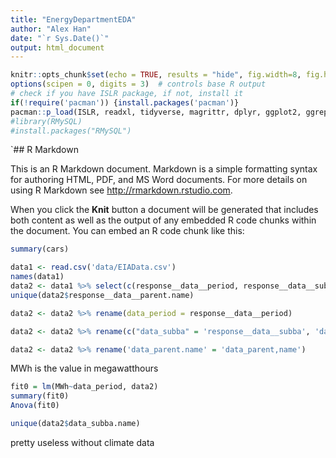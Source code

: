 ```yaml
---
title: "EnergyDepartmentEDA"
author: "Alex Han"
date: "`r Sys.Date()`"
output: html_document
---
```


```r
knitr::opts_chunk$set(echo = TRUE, results = "hide", fig.width=8, fig.height=4)
options(scipen = 0, digits = 3)  # controls base R output
# check if you have ISLR package, if not, install it
if(!require('pacman')) {install.packages('pacman')}
pacman::p_load(ISLR, readxl, tidyverse, magrittr, dplyr, ggplot2, ggrepel,car,DBI)
#library(RMySQL)
#install.packages("RMySQL") 
```

`## R Markdown

This is an R Markdown document. Markdown is a simple formatting syntax for authoring HTML, PDF, and MS Word documents. For more details on using R Markdown see <http://rmarkdown.rstudio.com>.

When you click the **Knit** button a document will be generated that includes both content as well as the output of any embedded R code chunks within the document. You can embed an R code chunk like this:

```r
summary(cars)
```

```r
data1 <- read.csv('data/EIAData.csv')
names(data1)
data2 <- data1 %>% select(c(response__data__period, response__data__subba, response__data__subba.name, response__data__parent.name, response__data__value))
unique(data2$response__data__parent.name)

data2 <- data2 %>% rename(data_period = response__data__period)

data2 <- data2 %>% rename(c("data_subba" = 'response__data__subba', 'data_subba.name' = 'response__data__subba.name', 'data_parent,name' = 'response__data__parent.name', 'MWh' = 'response__data__value'))

data2 <- data2 %>% rename('data_parent.name' = 'data_parent,name')
```
 MWh is the value in megawatthours
 
```r
fit0 = lm(MWh~data_period, data2)
summary(fit0)
Anova(fit0)

unique(data2$data_subba.name)
```

pretty useless without climate data
